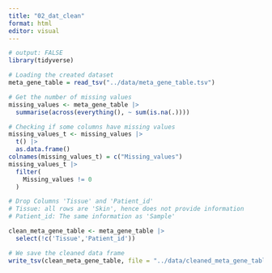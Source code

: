 ```yaml
---
title: "02_dat_clean"
format: html
editor: visual
---
```


```r
# output: FALSE
library(tidyverse)
```

```r
# Loading the created dataset
meta_gene_table = read_tsv("../data/meta_gene_table.tsv")

```

```r
# Get the number of missing values
missing_values <- meta_gene_table |>
  summarise(across(everything(), ~ sum(is.na(.))))
```

```r
# Checking if some columns have missing values
missing_values_t <- missing_values |>
  t() |>
  as.data.frame()
colnames(missing_values_t) = c("Missing_values")
missing_values_t |>
  filter(
    Missing_values != 0
  )
```

```r
# Drop Columns 'Tissue' and 'Patient_id'
# Tissue: all rows are 'Skin', hence does not provide information
# Patient_id: The same information as 'Sample'

clean_meta_gene_table <- meta_gene_table |> 
  select(!c('Tissue','Patient_id'))
```


```r
# We save the cleaned data frame
write_tsv(clean_meta_gene_table, file = "../data/cleaned_meta_gene_table.tsv")
```
